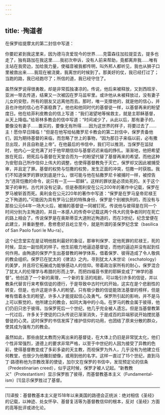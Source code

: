 ```yaml
---
---
---
```

title: ·殉道者
---




在保罗给提摩太的第二封信中写道：

你要赶紧到我这里来，因为德马贪爱现今的世界……克雷森往加拉提亚去，提多也走了，独有路加在我这里……我初次申诉，没有人前来帮助，竟都离弃我……唯有主站在我旁边，加给我力量，使福音被我都传明，叫外邦人都听见，我也从狮子口里被救出来……我现在被浇奠，我离世的时候到了。那美好的仗，我已经打过了；当跑的路，我已经跑尽了；所信的道，我已经守住了。



虽然保罗说得很勇敢，却是非常孤独凄凉的。传说，他后来被释放，又到西班牙、亚洲一带去传道，结果又一次被囚在罗马监牢里。或许他从未被释放过，没有妻子儿女的安慰，所有的朋友又远离他而去。那时，唯一支撑他的，就是他的信心，并且也许他的信心也不甚稳靠了。他也和他同时代的基督徒一样，以基督再来的盼望度日。他在给菲利皮教会的信上写道：“我们渴望地等候救主，就是主耶稣基督，从天上降临。”给哥林多教会的信中写道：“时间减少了，从此以后，那有妻子的，要像没有妻子……置买的，要像无有所得……因为这世界的样子，将要过去了……主！愿你早日降临！”但是在他写给帖撒罗尼卡教会的第二封信中，保罗责备他们，因为期待基督的来临，而忽略了世上的事物，“因为那日子来临以前，必有撒旦出现，并且自称是上帝”。在他最后的书信中，我们可以推测，当保罗在监狱时，他内心一定充满了对于他早期信仰与基督迟迟来临的挣扎。渐渐地，他把希望放在死后，把死后与基督在天堂合而为一的盼望代替了基督再来的希望。而他这种为安慰自己所作信仰上伟大的调整，也使得基督教免于灭亡，保罗却又因此被捕受审，并且定了罪。基督的权势与恺撒的权势，发生正面的冲突，恺撒一时获胜。我们不知道保罗的罪状到底是什么，很可能与他在帖撒罗尼卡被捕时一样，被控告为“违背恺撒的命令，说只有一王——耶稣”。这样的罪状是必须处死的。关于这个案子的审判，古代并没有记录。但是泰图利安在公元200年的著作中记载，保罗在罗马被斩首而死。奥利金在公元220年的著作中写道：“保罗是在罗马皇帝尼禄王之下殉道的。”可能因为具有罗马公民的特殊身份，保罗是个别被执刑的，而没有与那些公元64年一场大火后，被捕的基督徒一同被钉死。传说他与彼得是在同一个时间分别为主殉道的，并且一本感人的传奇中记载这两个伟大的竞争者同时在死亡的路上相会了。传说保罗是在奥斯蒂亚大道附近殉道的，而在3世纪，纪念堂便在此建立，并重新整修，愈修愈好且屹立至今，就是所谓的圣保罗纪念堂（basilica of San Paolo fuori le Mu-ra）。

这个纪念堂实在是证明他胜利最好的象征，那审判保罗、定他死罪的尼禄王，死的时候，显出一副怕死的样子。他生前极力地逼迫基督徒，而他的逼迫并没有起到任何作用。由殉道的保罗产生出基督教的神学体系，借着保罗、彼得造成了令人敬佩的教会组织。保罗已在犹太的《律法》之内，寻到犹太人末世论（eschatology）的美梦，并且将它拓展成为能够感动人的信仰。带着政治家所有的耐心，保罗混合了犹太人的伦理学与希腊的形而上学，而把四福音书里的耶稣变成了“神学的基督”。他创造了一个新的奥理，一个新的复活的戏剧，可以吸引许多的信徒，并以教条代替言行来考察信徒的德行，于是导致中古时代的开始，这实在是个悲剧性的转变，但是，也许这是许多人的盼望。只有极少数的信徒能效法基督的榜样，但是唯有借着永生的盼望，许多人才能提起信心及勇气。保罗所引起的影响，并不是马上可以察觉的，他所建立的教会，如同大海中的小岛。在罗马的教会属于彼得，他们仍旧只忠于彼得。当保罗死后一个世纪，他几乎完全被人遗忘。但是当基督教第一代过后，许多关于使徒的口头传说已渐渐消失，于是成百的异端邪说开始搅扰基督徒的心灵。这时保罗的书信发挥了维护信仰的功用，也团结了原来分散的群众，使其成为强有力的教会。

虽然如此，那些由犹太教而分离出来的基督徒，在大体上仍旧是非常犹太化，他们个性非常强烈，道德上的要求非常严格，以至于中世纪的人因为接受了异教的色彩，使得基督教变成了多彩多姿的天主教，而视保罗为外人，几乎没有为他建立任何教堂，也很少为他雕刻塑像，或用到他的名字。这样一直过了15个世纪，直到马丁·路德称他为宗教改革的使徒，加尔文在保罗的书信中，发现预定论的信条（Predestinarian creed），似乎这时候，保罗才被人记起。“新教教义”（Protestantism）显示保罗胜了彼得，而基督教基本主义（Fundamental-ism）[1]显示保罗胜过了基督。



* * *



[1]译按：基督教基本主义是1518年以来美国的路德会正统派：绝对相信《圣经》的记载，以神迹、处女怀孕、基督复活等为基督教信仰的根本，反对《圣经》方面的高等批评或进化论。